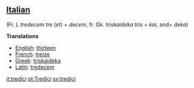 ==[[Italian]]== (Fr. L ''tredecem'' ''tre'' (''et'') + ''decem'', fr. Gk. ''triskaideka'' ''tris'' + ''kai'', and+ ''deka'')

'''Translations'''

*[[English]]: [[thirteen]]
*[[French]]: [[treize]]
*[[Greek]]: [[triskaideka]]
*[[Latin]]: [[tredecem]]

[[it:tredici]]
[[pt:Tredici]]
[[sv:tredici]]